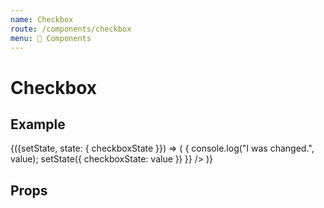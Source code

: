 ```yaml
---
name: Checkbox
route: /components/checkbox
menu: 🔌 Components
---
```


# Checkbox


## Example

<Playground>
  <div class="docz-sdpi-wrapper">
    <DemoStateContainer
      initialState={{
        checkboxState: false
      }}
    >
      {({setState, state: { checkboxState }}) => (
        <SDCheckbox
          label="Checkbox"
          value={checkboxState}
          onChange={(event, value) => {
            console.log("I was changed.", value);
            setState({
              checkboxState: value
            })
          }}
        />
      )}
    </DemoStateContainer>
  </div>
</Playground>

## Props

<Props of={SDCheckbox} />
